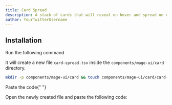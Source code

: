 ```yaml
---
title: Card Spread
description: A stack of cards that will reveal on hover and spread on click.
author: YourTwitterUsername
---
```


<ComponentPreview name="card-card-spread--docs" />

## Installation

<Steps>
<Step>Run the following command</Step>

It will create a new file `card-spread.tsx` inside the `components/mage-ui/card` directory.

```bash
mkdir -p components/mage-ui/card && touch components/mage-ui/card/card-spread.tsx
```

<Step>Paste the code</Step>{" "}

Open the newly created file and paste the following code:

```jsx file=<rootDir>/mage-ui/card/card-spread.tsx

```

</Steps>
